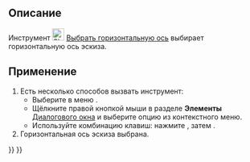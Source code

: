 <languages/>

{{Docnav/ru
|[[Sketcher_SelectOrigin/ru|Выбрать начало координат]]
|[[Sketcher_SelectVerticalAxis/ru|Выбрать вертикальную ось]]
|[[Sketcher_Workbench/ru|Скетчер]]
|IconL=Sketcher_SelectOrigin.svg
|IconR=Sketcher_SelectVerticalAxis.svg
|IconC=Workbench_Sketcher.svg
}}

{{GuiCommand/ru
|Name/ru=Скетчер Выбрать горизонтальную ось
|Name=Sketcher SelectHorizontalAxis
|MenuLocation=Эскиз → Инструменты эскиза → Выбрать горизонтальную ось
|Workbenches=[[Sketcher_Workbench/ru|Скетчер]]
|Shortcut={{KEY|Z}} {{KEY|H}}
|Version=0.15
}}

<span id="Description"></span>
== Описание ==

Инструмент [[Image:Sketcher_SelectHorizontalAxis.svg|24px]] [[Sketcher_SelectHorizontalAxis/ru|Выбрать горизонтальную ось]] выбирает горизонтальную ось эскиза.

<span id="Usage"></span>
== Применение ==

# Есть несколько способов вызвать инструмент:
#* Выберите в меню {{MenuCommand|Эскиз → Инструменты для эскиза → [[File:Sketcher_SelectHorizontalAxis.svg|16px]] Выбрать горизонтальную ось}}.
#* Щёлкните правой кнопкой мыши в разделе '''Элементы''' [[Sketcher_Dialog/ru|Диалогового окна]] и выберите опцию {{MenuCommand|[[Image:Sketcher_SelectHorizontalAxis.svg|16px]] Выбрать горизонтальную ось}} из контекстного меню.
#* Используйте комбинацию клавиш: нажмите {{KEY|Z}}, затем {{KEY|H}}.
# Горизонтальная ось эскиза выбрана.


{{Docnav/ru
|[[Sketcher_SelectOrigin/ru|Выбрать начало координат]]
|[[Sketcher_SelectVerticalAxis/ru|Выбрать вертикальную ось]]
|[[Sketcher_Workbench/ru|Скетчер]]
|IconL=Sketcher_SelectOrigin.svg
|IconR=Sketcher_SelectVerticalAxis.svg
|IconC=Workbench_Sketcher.svg
}}

{{Sketcher_Tools_navi{{#translation:}}}}
{{Userdocnavi{{#translation:}}}}